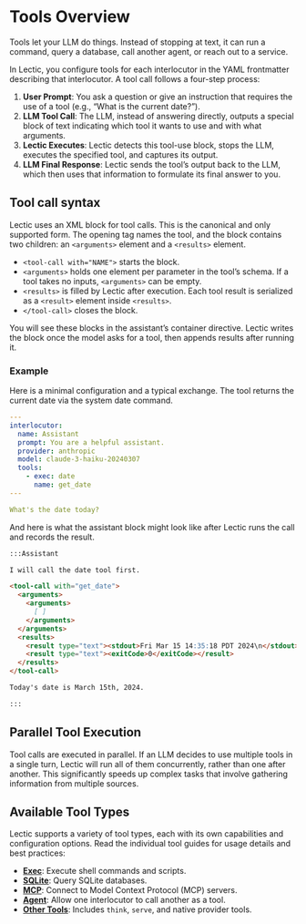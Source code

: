 # Tools Overview

Tools let your LLM do things. Instead of stopping at text, it can run a
command, query a database, call another agent, or reach out to a service.


In Lectic, you configure tools for each interlocutor in the YAML frontmatter
describing that interlocutor. A tool call follows a four-step process:

1.  **User Prompt**: You ask a question or give an instruction that requires
    the use of a tool (e.g., "What is the current date?").
2.  **LLM Tool Call**: The LLM, instead of answering directly, outputs a
    special block of text indicating which tool it wants to use and with what
    arguments.
3.  **Lectic Executes**: Lectic detects this tool-use block, stops the LLM,
    executes the specified tool, and captures its output.
4.  **LLM Final Response**: Lectic sends the tool's output back to the LLM,
    which then uses that information to formulate its final answer to you.

## Tool call syntax

Lectic uses an XML block for tool calls. This is the canonical and only
supported form. The opening tag names the tool, and the block contains two
children: an `<arguments>` element and a `<results>` element.

- `<tool-call with="NAME">` starts the block.
- `<arguments>` holds one element per parameter in the tool's schema. If a tool
  takes no inputs, `<arguments>` can be empty.
- `<results>` is filled by Lectic after execution. Each tool result is
  serialized as a `<result>` element inside `<results>`.
- `</tool-call>` closes the block.

You will see these blocks in the assistant's container directive. Lectic
writes the block once the model asks for a tool, then appends results after
running it.

### Example

Here is a minimal configuration and a typical exchange. The tool returns the
current date via the system date command.

```yaml
---
interlocutor:
  name: Assistant
  prompt: You are a helpful assistant.
  provider: anthropic
  model: claude-3-haiku-20240307
  tools:
    - exec: date
      name: get_date
---

What's the date today?
```

And here is what the assistant block might look like after Lectic runs the
call and records the result.

````markdown
:::Assistant

I will call the date tool first.

<tool-call with="get_date">
  <arguments>
    <arguments>
      [ ]
    </arguments>
  </arguments>
  <results>
    <result type="text"><stdout>Fri Mar 15 14:35:18 PDT 2024\n</stdout></result>
    <result type="text"><exitCode>0</exitCode></result>
  </results>
</tool-call>

Today's date is March 15th, 2024.

:::
````

## Parallel Tool Execution

Tool calls are executed in parallel. If an LLM decides to use multiple tools in 
a single turn, Lectic will run all of them concurrently, rather than one after 
another. This significantly speeds up complex tasks that involve gathering 
information from multiple sources.

## Available Tool Types

Lectic supports a variety of tool types, each with its own capabilities and
configuration options. Read the individual tool guides for usage details and best practices:

- **[Exec](./02_exec.qmd)**: Execute shell commands and scripts.
- **[SQLite](./03_sqlite.qmd)**: Query SQLite databases.
- **[MCP](./04_mcp.qmd)**: Connect to Model Context Protocol (MCP) servers.
- **[Agent](./05_agent.qmd)**: Allow one interlocutor to call another as a tool.
- **[Other Tools](./06_other_tools.qmd)**: Includes `think`, `serve`, and
  native provider tools.
